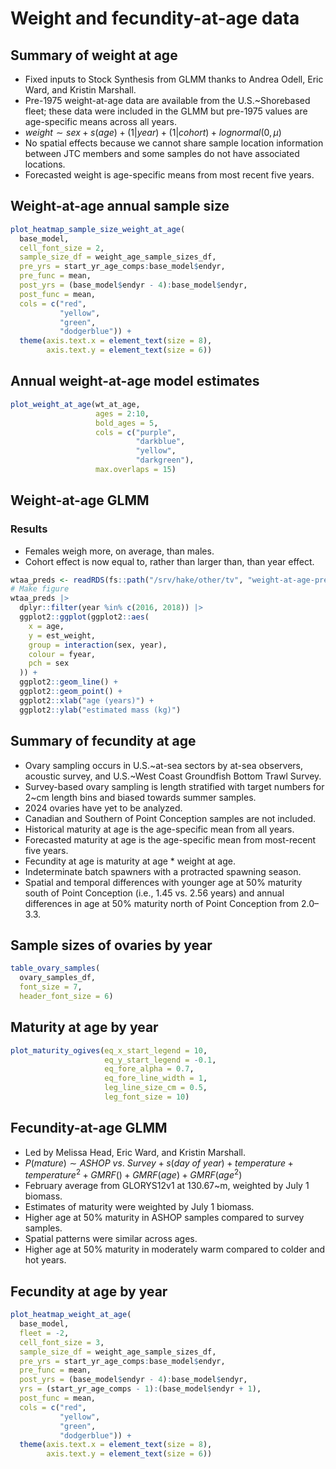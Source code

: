 # Weight and fecundity-at-age data
## Summary of weight at age

* Fixed inputs to Stock Synthesis from GLMM thanks to Andrea Odell, Eric Ward, and Kristin Marshall.
* Pre-1975 weight-at-age data are available from the U.S.~Shorebased fleet;
  these data were included in the GLMM but pre-1975 values are age-specific
  means across all years.
* $weight \sim sex + s(age) + (1|year) + (1|cohort) + lognormal(0, \mu)$
* No spatial effects because we cannot share sample location information
  between JTC members and some samples do not have associated locations.
* Forecasted weight is age-specific means from most recent five years.

## Weight-at-age annual sample size
```r
plot_heatmap_sample_size_weight_at_age(
  base_model,
  cell_font_size = 2,
  sample_size_df = weight_age_sample_sizes_df,
  pre_yrs = start_yr_age_comps:base_model$endyr,
  pre_func = mean,
  post_yrs = (base_model$endyr - 4):base_model$endyr,
  post_func = mean,
  cols = c("red",
           "yellow",
           "green",
           "dodgerblue")) +
  theme(axis.text.x = element_text(size = 8),
        axis.text.y = element_text(size = 6))
```

## Annual weight-at-age model estimates
```r

plot_weight_at_age(wt_at_age,
                   ages = 2:10,
                   bold_ages = 5,
                   cols = c("purple",
                            "darkblue",
                            "yellow",
                            "darkgreen"),
                   max.overlaps = 15)
```

## Weight-at-age GLMM
### Results
* Females weigh more, on average, than males.
* Cohort effect is now equal to, rather than larger than, than year effect.

```r
wtaa_preds <- readRDS(fs::path("/srv/hake/other/tv", "weight-at-age-preds.rds"))
# Make figure
wtaa_preds |>
  dplyr::filter(year %in% c(2016, 2018)) |>
  ggplot2::ggplot(ggplot2::aes(
    x = age,
    y = est_weight,
    group = interaction(sex, year),
    colour = fyear,
    pch = sex
  )) +
  ggplot2::geom_line() +
  ggplot2::geom_point() +
  ggplot2::xlab("age (years)") +
  ggplot2::ylab("estimated mass (kg)")
```

## Summary of fecundity at age

* Ovary sampling occurs in U.S.~at-sea sectors by at-sea observers, acoustic
  survey, and U.S.~West Coast Groundfish Bottom Trawl Survey.
* Survey-based ovary sampling is length stratified with target numbers for 2~cm
length bins and biased towards summer samples.
* 2024 ovaries have yet to be analyzed.
* Canadian and Southern of Point Conception samples are not included.
* Historical maturity at age is the age-specific mean from all years.
* Forecasted maturity at age is the age-specific mean from most-recent five years.
* Fecundity at age is maturity at age $*$ weight at age.
* Indeterminate batch spawners with a protracted spawning season.
* Spatial and temporal differences with younger age at 50% maturity south of
  Point Conception (i.e., 1.45 vs. 2.56 years) and annual differences in age at
  50% maturity north of Point Conception from 2.0--3.3.

<!-- ### Definitions
* Histological sampling: taking cross sectional samples of the gonads
  immediately after being caught for later viewing under a microscope.
* Macroscopic sampling: taking samples of the gonads to assess maturity status
  without using a microscope.
* Biological maturity: physiological evidence of progressing towards a mature
  state.
* Functional maturity: physical evidence of spawning.
* Atresia: degeneration of ovarian follicles.
* Senescence: deterioration with age.
* Skipped spawning: ability to spawn but lack thereof.
* Batch spawning: spawning multiple batches of oocytes during the individual
  spawning period.
* Batch fecundity: the number of eggs produced in a single spawning batch,
  where annual fecundity is a function of both batch fecundity and the number
  of spawnings per year. -->

## Sample sizes of ovaries by year
```r

table_ovary_samples(
  ovary_samples_df,
  font_size = 7,
  header_font_size = 6)
```


## Maturity at age by year
```r

plot_maturity_ogives(eq_x_start_legend = 10,
                     eq_y_start_legend = -0.1,
                     eq_fore_alpha = 0.7,
                     eq_fore_line_width = 1,
                     leg_line_size_cm = 0.5,
                     leg_font_size = 10)
```

## Fecundity-at-age GLMM

* Led by Melissa Head, Eric Ward, and Kristin Marshall.
* $P(mature) \sim ASHOP~vs.~Survey + s(day~of~year) + temperature + temperature^2 + GMRF() + GMRF(age) + GMRF(age^2)$
* February average from GLORYS12v1 at 130.67~m, weighted by July 1 biomass.
* Estimates of maturity were weighted by July 1 biomass.
* Higher age at 50% maturity in ASHOP samples compared to survey samples.
* Spatial patterns were similar across ages.
* Higher age at 50% maturity in moderately warm compared to colder and hot years.

<!-- spatiotemporal model with spatially varying coefficients
for the quadratic function of age and year effects as a quadratic function of
temperature at 130.67~m. -->

## Fecundity at age by year
```r

plot_heatmap_weight_at_age(
  base_model,
  fleet = -2,
  cell_font_size = 3,
  sample_size_df = weight_age_sample_sizes_df,
  pre_yrs = start_yr_age_comps:base_model$endyr,
  pre_func = mean,
  post_yrs = (base_model$endyr - 4):base_model$endyr,
  yrs = (start_yr_age_comps - 1):(base_model$endyr + 1),
  post_func = mean,
  cols = c("red",
           "yellow",
           "green",
           "dodgerblue")) +
  theme(axis.text.x = element_text(size = 8),
        axis.text.y = element_text(size = 6))
```
